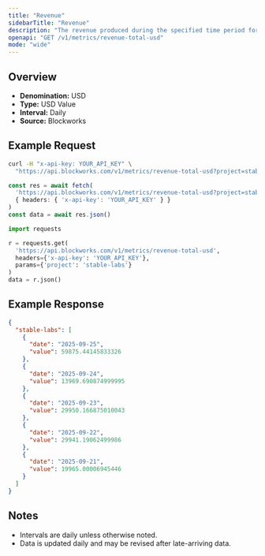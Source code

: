 ```yaml
---
title: "Revenue"
sidebarTitle: "Revenue"
description: "The revenue produced during the specified time period for given project."
openapi: "GET /v1/metrics/revenue-total-usd"
mode: "wide"
---
```


## Overview

- **Denomination:** USD
- **Type:** USD Value
- **Interval:** Daily
- **Source:** Blockworks

## Example Request

<CodeGroup>

```bash cURL
curl -H "x-api-key: YOUR_API_KEY" \
  "https://api.blockworks.com/v1/metrics/revenue-total-usd?project=stable-labs"
```

```typescript TypeScript
const res = await fetch(
  'https://api.blockworks.com/v1/metrics/revenue-total-usd?project=stable-labs',
  { headers: { 'x-api-key': 'YOUR_API_KEY' } }
)
const data = await res.json()
```

```python Python
import requests

r = requests.get(
  'https://api.blockworks.com/v1/metrics/revenue-total-usd',
  headers={'x-api-key': 'YOUR_API_KEY'},
  params={'project': 'stable-labs'}
)
data = r.json()
```

</CodeGroup>

## Example Response

```json
{
  "stable-labs": [
    {
      "date": "2025-09-25",
      "value": 59875.44145833326
    },
    {
      "date": "2025-09-24",
      "value": 13969.690874999995
    },
    {
      "date": "2025-09-23",
      "value": 29950.166875010043
    },
    {
      "date": "2025-09-22",
      "value": 29941.19062499986
    },
    {
      "date": "2025-09-21",
      "value": 19965.00006945446
    }
  ]
}
```

## Notes
- Intervals are daily unless otherwise noted.
- Data is updated daily and may be revised after late-arriving data.